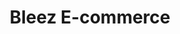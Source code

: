 ---
title: Bleez E-commerce
order: 1
published: true
aboutcompany: SundaySky works with the world's leading brands to create personalized, data-driven videos for their customers. They approached Theorem to design a streamlined dashboard experience for viewing their SmartVideo content, analyzing metrics, and educating customers.
project: As the product manager and lead designer on the project, I worked closely with SundaySky stakeholders and users to define goals and validate concepts. The timeline for the project was only three months, so working with a lean UX approach was crucial. I collaborated with SundaySky's development team to implement my designs and provided design QA support up until the launch of the MVP (Minimum Viable Product).
colorone: "#326FF9"
colortwo: "#8238F4"
theme: dark
video: HUjWMbUlfWU
gallery: ['danilo-nobre-lenita-negrao.png','danilo-nobre-lenita-negrao-mobile.png','danilo-nobre-lenita-negrao-mobile.png','danilo-nobre-lenita-negrao.png','danilo-nobre-lenita-negrao.png']
---